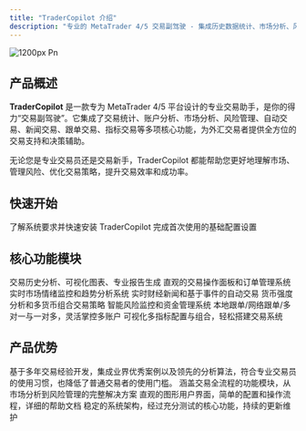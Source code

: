 ```yaml
---
title: "TraderCopilot 介绍"
description: "专业的 MetaTrader 4/5 交易副驾驶 - 集成历史数据统计、市场分析、风险管理、自动交易等多项核心功能，并且功能还在不断增加。"
---
```


![1200px Pn](/images/tradecopilot.png)

## 产品概述

**TraderCopilot** 是一款专为 MetaTrader 4/5 平台设计的专业交易助手，是你的得力“交易副驾驶”。它集成了交易统计、账户分析、市场分析、风险管理、自动交易、新闻交易、跟单交易、指标交易等多项核心功能，为外汇交易者提供全方位的交易支持和决策辅助。

无论您是专业交易员还是交易新手，TraderCopilot 都能帮助您更好地理解市场、管理风险、优化交易策略，提升交易效率和成功率。

## 快速开始

<CardGroup cols={2}>
  <Card title="快速安装" icon="download" href="/quick-start">
    了解系统要求并快速安装 TraderCopilot
  </Card>
  <Card title="基础配置" icon="gear" href="/quick-start#基础配置">
    完成首次使用的基础配置设置
  </Card>
</CardGroup>

## 核心功能模块

<CardGroup cols={3}>
  <Card title="智能分析" icon="chart-line" href="/modules/analyse">
    交易历史分析、可视化图表、专业报告生成
  </Card>
  <Card title="交易助手" icon="hand-holding-dollar" href="/modules/assistant">
    直观的交易操作面板和订单管理系统
  </Card>
  <Card title="市场分析" icon="chart-mixed" href="/modules/market">
    实时市场情绪监控和趋势分析系统
  </Card>
  <Card title="新闻面板" icon="newspaper" href="/modules/news">
    实时财经新闻和基于事件的自动交易
  </Card>
  <Card title="篮子交易" icon="basket-shopping" href="/modules/basket">
    货币强度分析和多货币组合交易策略
  </Card>
  <Card title="风险控制" icon="shield-check" href="/modules/risk">
    智能风险监控和资金管理系统
  </Card>
  <Card title="跟单交易" icon="sparkles">
    本地跟单/网络跟单/多对一与一对多，灵活掌控多账户
  </Card>
  <Card title="多指标交易" icon="sparkles">
    可视化多指标配置与组合，轻松搭建交易系统
  </Card>
</CardGroup>

## 产品优势

<AccordionGroup>
  <Accordion title="专业性" icon="star">
    基于多年交易经验开发，集成业界优秀案例以及领先的分析算法，符合专业交易员的使用习惯，也降低了普通交易者的使用门槛。
  </Accordion>
  <Accordion title="全面性" icon="list-check">
    涵盖交易全流程的功能模块，从市场分析到风险管理的完整解决方案
  </Accordion>
  <Accordion title="易用性" icon="user-check">
    直观的图形用户界面，简单的配置和操作流程，详细的帮助文档
  </Accordion>
  <Accordion title="可靠性" icon="shield">
    稳定的系统架构，经过充分测试的核心功能，持续的更新维护
  </Accordion>
</AccordionGroup>